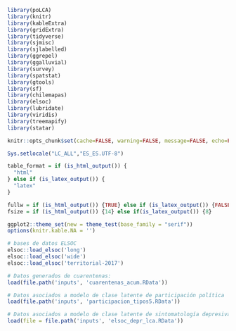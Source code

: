 
```r
library(poLCA)
library(knitr)
library(kableExtra)
library(gridExtra)
library(tidyverse)
library(sjmisc)
library(sjlabelled)
library(ggrepel)
library(ggalluvial)
library(survey)
library(spatstat)
library(gtools)
library(sf)
library(chilemapas)
library(elsoc)
library(lubridate)
library(viridis)
library(treemapify)
library(statar)

```

```r
knitr::opts_chunk$set(cache=FALSE, warning=FALSE, message=FALSE, echo=FALSE, fig.topcaption = TRUE, fig.align = 'center')

Sys.setlocale("LC_ALL","ES_ES.UTF-8")
```

```r
table_format = if (is_html_output()) {
  "html"
} else if (is_latex_output()) {
  "latex" 
}

fullw = if (is_html_output()) {TRUE} else if (is_latex_output()) {FALSE}
fsize = if (is_html_output()) {14} else if(is_latex_output()) {8}

ggplot2::theme_set(new = theme_test(base_family = "serif"))
options(knitr.kable.NA = '')

```

```r

# bases de datos ELSOC
elsoc::load_elsoc('long')
elsoc::load_elsoc('wide')
elsoc::load_elsoc('territorial-2017')

# Datos generados de cuarentenas:
load(file.path('inputs', 'cuarentenas_acum.RData'))

# Datos asociados a modelo de clase latente de participación política 
load(file.path('inputs', 'participacion_tipos5.RData'))

# Datos asociados a modelo de clase latente de sintomatología depresiva
load(file = file.path('inputs', 'elsoc_depr_lca.RData'))

```

